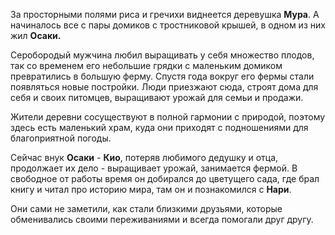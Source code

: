 За просторными полями риса и гречихи виднеется деревушка **Мура**. А начиналось все с пары домиков с тростниковой крышей, в одном из них жил **Осаки.**

Серобородый мужчина любил выращивать у себя множество плодов, так со временем его небольшие грядки с маленьким домиком превратились в большую ферму. Спустя года вокруг его фермы стали появляться новые постройки. Люди приезжают сюда, строят дома для себя и своих питомцев, выращивают урожай для семьи и продажи.

Жители деревни сосуществуют в полной гармонии с природой, поэтому здесь есть маленький храм, куда они приходят с подношениями для благоприятной погоды.

Сейчас внук **Осаки** - **Кио**, потеряв любимого дедушку и отца, продолжает их дело - выращивает урожай, занимается фермой. В свободное от работы время он добирался до цветущего сада, где брал книгу и читал про историю мира, там он и познакомился с **Нари**.

Они сами не заметили, как стали близкими друзьями, которые обменивались своими переживаниями и всегда помогали друг другу.

